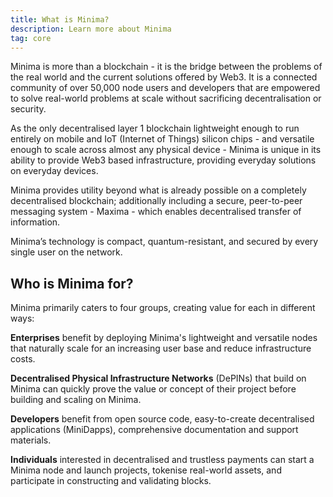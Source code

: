 ---
title: What is Minima?
description: Learn more about Minima
tag: core
---

Minima is more than a blockchain - it is the bridge between the problems of the real world and the current solutions offered by Web3. It is a connected community of over 50,000 node users and developers that are empowered to solve real-world problems at scale without sacrificing decentralisation or security.

<Callout title="Minima node - browser interface" type="warning">
  <ImageZoom
    width={800}
    height={800}
    alt="Minima node - browser interface"
    src="/mdshub_old.png"
  />
</Callout>


As the only decentralised layer 1 blockchain lightweight enough to run entirely on mobile and IoT (Internet of Things) silicon chips - and versatile enough to scale across almost any physical device - Minima is unique in its ability to provide Web3 based infrastructure, providing everyday solutions on everyday devices.

Minima provides utility beyond what is already possible on a completely decentralised blockchain; additionally including a secure, peer-to-peer messaging system - Maxima - which enables decentralised transfer of information.

Minima’s technology is compact, quantum-resistant, and secured by every single user on the network.

## Who is Minima for?

Minima primarily caters to four groups, creating value for each in different ways:

**Enterprises** benefit by deploying Minima's lightweight and versatile nodes that naturally scale for an increasing user base and reduce infrastructure costs.

**Decentralised Physical Infrastructure Networks** (DePINs) that build on Minima can quickly prove the value or concept of their project before building and scaling on Minima.

**Developers** benefit from open source code, easy-to-create decentralised applications (MiniDapps), comprehensive documentation and support materials.

**Individuals** interested in decentralised and trustless payments can start a Minima node and launch projects, tokenise real-world assets, and participate in constructing and validating blocks.
